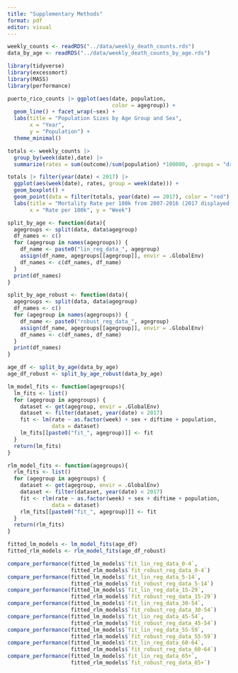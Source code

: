 ```yaml
---
title: "Supplementary Methods"
format: pdf
editor: visual
---
```


```r
weekly_counts <- readRDS("../data/weekly_death_counts.rds")
data_by_age <- readRDS("../data/weekly_death_counts_by_age.rds")

library(tidyverse)
library(excessmort)
library(MASS)
library(performance)
```

```r
puerto_rico_counts |> ggplot(aes(date, population,
                                 color = agegroup)) +
  geom_line() + facet_wrap(~sex) + 
  labs(title = "Population Sizes by Age Group and Sex",
       x = "Year",
       y = "Population") +
  theme_minimal()
```

```r
totals <- weekly_counts |> 
  group_by(week(date),date) |>
  summarize(rates = sum(outcome)/sum(population) *100000, .groups = "drop")

totals |> filter(year(date) < 2017) |>
  ggplot(aes(week(date), rates, group = week(date))) +
  geom_boxplot() +
  geom_point(data = filter(totals, year(date) == 2017), color = "red") +
  labs(title = "Mortality Rate per 100k from 2007-2016 (2017 displayed in red)",
       x = "Rate per 100k", y = "Week")
```

```r
split_by_age <- function(data){
  agegroups <- split(data, data$agegroup)
  df_names <- c()
  for (agegroup in names(agegroups)) {
    df_name <- paste0("lin_reg_data_", agegroup)
    assign(df_name, agegroups[[agegroup]], envir = .GlobalEnv)
    df_names <- c(df_names, df_name)
  }
  print(df_names)
}

split_by_age_robust <- function(data){
  agegroups <- split(data, data$agegroup)
  df_names <- c()
  for (agegroup in names(agegroups)) {
    df_name <- paste0("robust_reg_data_", agegroup)
    assign(df_name, agegroups[[agegroup]], envir = .GlobalEnv)
    df_names <- c(df_names, df_name)
  }
  print(df_names)
}
```

```r
age_df <- split_by_age(data_by_age)
age_df_robust <- split_by_age_robust(data_by_age)
```

```r
lm_model_fits <- function(agegroups){
  lm_fits <- list()
  for (agegroup in agegroups) {
    dataset <- get(agegroup, envir = .GlobalEnv)
    dataset <- filter(dataset, year(date) < 2017)
    fit <- lm(rate ~ as.factor(week) + sex + diftime + population, 
              data = dataset)
    lm_fits[[paste0("fit_", agegroup)]] <- fit
  }
  return(lm_fits)
}

rlm_model_fits <- function(agegroups){
  rlm_fits <- list()
  for (agegroup in agegroups) {
    dataset <- get(agegroup, envir = .GlobalEnv)
    dataset <- filter(dataset, year(date) < 2017)
    fit <- rlm(rate ~ as.factor(week) + sex + diftime + population, 
              data = dataset)
    rlm_fits[[paste0("fit_", agegroup)]] <- fit
  }
  return(rlm_fits)
}
```

```r
fitted_lm_models <- lm_model_fits(age_df)
fitted_rlm_models <- rlm_model_fits(age_df_robust)
```

```r
compare_performance(fitted_lm_models$`fit_lin_reg_data_0-4`,
                    fitted_rlm_models$`fit_robust_reg_data_0-4`)
compare_performance(fitted_lm_models$`fit_lin_reg_data_5-14`,
                    fitted_rlm_models$`fit_robust_reg_data_5-14`)
compare_performance(fitted_lm_models$`fit_lin_reg_data_15-29`,
                    fitted_rlm_models$`fit_robust_reg_data_15-29`)
compare_performance(fitted_lm_models$`fit_lin_reg_data_30-54`,
                    fitted_rlm_models$`fit_robust_reg_data_30-54`)
compare_performance(fitted_lm_models$`fit_lin_reg_data_45-54`,
                    fitted_rlm_models$`fit_robust_reg_data_45-54`)
compare_performance(fitted_lm_models$`fit_lin_reg_data_55-59`,
                    fitted_rlm_models$`fit_robust_reg_data_55-59`)
compare_performance(fitted_lm_models$`fit_lin_reg_data_60-64`,
                    fitted_rlm_models$`fit_robust_reg_data_60-64`)
compare_performance(fitted_lm_models$`fit_lin_reg_data_65+`,
                    fitted_rlm_models$`fit_robust_reg_data_65+`)
```
